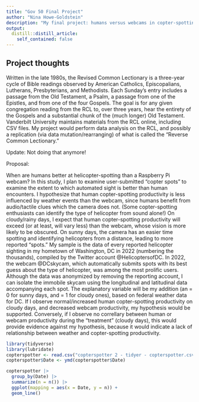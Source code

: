 ```yaml
---
title: "Gov 50 Final Project"
author: "Nina Howe-Goldstein"
description: "My final project: humans versus webcams in copter-spotting"
output:
  distill::distill_article:
    self_contained: false
---
```




## Project thoughts

Written in the late 1980s, the Revised Common Lectionary is a three-year cycle of Bible readings observed by American Catholics, Episcopalians, Lutherans, Presbyterians, and Methodists. Each Sunday's entry includes a passage from the Old Testament, a Psalm, a passage from one of the Epistles, and from one of the four Gospels. The goal is for any given congregation reading from the RCL to, over three years, hear the entirety of the Gospels and a substantial chunk of the (much longer) Old Testament. Vanderbilt University maintains materials from the RCL online, including CSV files. My project would perform data analysis on the RCL, and possibly a replication (via data mutation/rearranging) of what is called the "Reverse Common Lectionary."  

Update: Not doing that anymore!


Proposal:

When are humans better at helicopter-spotting than a Raspberry Pi webcam? In this study, I plan to examine user-submitted "copter spots" to examine the extent to which automated sight is better than human encounters. I hypothesize that human copter-spotting productivity is less influenced by weather events than the webcam, since humans benefit from audio/tactile clues which the camera does not. (Some copter-spotting enthusiasts can identify the type of helicopter from sound alone!) On cloudy/rainy days, I expect that human copter-spotting productivity will exceed (or at least, will vary less) than the webcam, whose vision is more likely to be obscured. On sunny days, the camera has an easier time spotting and identifying helicopters from a distance, leading to more reported "spots." My sample is the data of every reported helicopter sighting in my hometown of Washington, DC in 2022 (numbering the thousands), compiled by the Twitter account @HelicoptersofDC. In 2022, the webcam @DCskycam, which automatically submits spots with its best guess about the type of helicopter, was among the most prolific users. Although the data was anonymized by removing the reporting account, I can isolate the immobile skycam using the longitudinal and latitudinal data accompanying each spot. The explanatory variable will be my addition (an = 0 for sunny days, and = 1 for cloudy ones), based on federal weather data for DC. If I observe normal/increased human copter-spotting productivity on cloudy days, and decreased webcam productivity, my hypothesis would be supported. Conversely, if I observe no correllary between human or webcam productivity during the "treatment" (cloudy days), this would provide evidence against my hypothesis, because it would indicate a lack of relationship between weather and copter-spotting productivity.  

```r
library(tidyverse)
library(lubridate)
copterspotter <- read.csv("copterspotter 2 - tidyer - copterspotter.csv")
copterspotter$Date <- ymd(copterspotter$Date)

copterspotter |>
  group_by(Date) |>
  summarize(n = n()) |>
  ggplot(mapping = aes(x = Date, y = n)) +
  geom_line()

```















